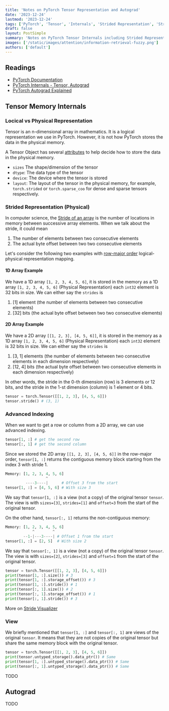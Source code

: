 ```yaml
---
title: 'Notes on PyTorch Tensor Representation and Autograd'
date: '2023-12-24'
lastmod: '2023-12-24'
tags: ['PyTorch', 'Tensor', 'Internals', 'Strided Representation', 'Strides']
draft: false
layout: PostSimple
summary: 'Notes on PyTorch Tensor Internals including Strided Representation, Strides, View, and Autograd'
images: ['/static/images/attention/information-retrieval-fuzzy.png']
authors: ['default']
---
```


## Readings

- [PyTorch Documentation](https://pytorch.org/docs/stable/torch.html)
- [PyTorch Internals - Tensor, Autograd](http://blog.ezyang.com/2019/05/pytorch-internals/)
- [PyTorch Autograd Explained](https://www.youtube.com/watch?v=MswxJw-8PvE)

## Tensor Memory Internals

### Locical vs Physical Representation

Tensor is an n-dimensional array in mathematics. It is a logical representation we use in PyTorch.
However, it is not how PyTorch stores the data in the physical memory.

A Tensor Object has several [attributes](https://pytorch.org/docs/stable/tensor_attributes.html) to help decide how to store the data in the physical memory.

- `sizes` The shape/dimension of the tensor
- `dtype`: The data type of the tensor
- `device`: The device where the tensor is stored
- `layout`: The layout of the tensor in the physical memory, for example, `torch.strided` or `torch.sparse_coo` for dense and sparse tensors respectively.

### Strided Representation (Physical)

In computer science, the [Stride of an array](https://en.wikipedia.org/wiki/Stride_of_an_array) is the number of locations in memory between successive array elements.
When we talk about the stride, it could mean

1. The number of elements between two consecutive elements
2. The actual byte offset between two two consecutive elements

Let's consider the following two examples with [row-major order](https://en.wikipedia.org/wiki/Row-_and_column-major_order#:~:text=In%20row%2Dmajor%20order%2C%20the,column%20in%20column%2Dmajor%20order.) logical-physical representation mapping.

#### 1D Array Example

We have a 1D array `[1, 2, 3, 4, 5, 6]`, it is stored in the memory as a 1D array
`[1, 2, 3, 4, 5, 6]` (Physical Representation) each `int32` element is 32 bits in size. We can either say the `strides` is

1. [1] element (the number of elements between two consecutive elements)
2. [32] bits (the actual byte offset between two two consecutive elements)

#### 2D Array Example

We have a 2D array `[[1, 2, 3], [4, 5, 6]]`, it is stored in the memory as a 1D array
`[1, 2, 3, 4, 5, 6]` (Physical Representation) each `int32` element is 32 bits in size. We can either say the `strides` is

1. [3, 1] elements (the number of elements between two consecutive elements in each dimension respectively)
2. [12, 4] bits (the actual byte offset between two consecutive elements in each dimension respectively)

In other words, the stride in the 0-th dimension (row) is 3 elements or 12 bits, and the stride in the 1-st dimension (column) is 1 element or 4 bits.

```python
tensor = torch.Tensor([[1, 2, 3], [4, 5, 6]])
tensor.stride() # (3, 1)
```

### Advanced Indexing

When we want to get a row or column from a 2D array, we can use advanced indexing.

```python
tensor[1, :] # get the second row
tensor[:, 1] # get the second column
```

Since we stored the 2D array `[[1, 2, 3], [4, 5, 6]]` in the row-major order, `tensor[1, :]` returns the contiguous memory block starting from the index 3 with stride 1.

```python
Memory: [1, 2, 3, 4, 5, 6]
                  ^
         ----3----|      # Offset 3 from the start
tensor[1, :] = [4, 5, 6] # With size 3
```

We say that `tensor[1, :]` is a view (not a copy) of the original tensor `tensor`.
The view is with `sizes=[3]`, `strides=[1]` and `offset=3` from the start of the original tensor.

On the other hand, `tensor[:, 1]` returns the non-contiguous memory:

```python
Memory: [1, 2, 3, 4, 5, 6]
            ^        ^
        --1-|---3----| # Offset 1 from the start
tensor[1, :] = [2, 5]  # With size 2
```

We say that `tensor[:, 1]` is a view (not a copy) of the original tensor `tensor`.
The view is with `sizes=[2]`, `strides=[3]` and `offset=1` from the start of the original tensor.

```python
tensor = torch.Tensor([[1, 2, 3], [4, 5, 6]])
print(tensor[1, :].size()) # 3
print(tensor[1, :].storage_offset()) # 3
print(tensor[1, :].stride()) # 1
print(tensor[:, 1].size()) # 2
print(tensor[:, 1].storage_offset()) # 1
print(tensor[:, 1].stride()) # 3
```

More on [Stride Visualizer](https://ezyang.github.io/stride-visualizer/index.html)

### View

We briefly mentioned that `tensor[1, :]` and `tensor[:, 1]` are views of the original `tensor`.
It means that they are not copies of the original tensor but share the same memory block with the original tensor.

```python
tensor = torch.Tensor([[1, 2, 3], [4, 5, 6]])
print(tensor.untyped_storage().data_ptr()) # Same
print(tensor[1, :].untyped_storage().data_ptr()) # Same
print(tensor[:, 1].untyped_storage().data_ptr()) # Same
```

TODO

## Autograd

TODO
